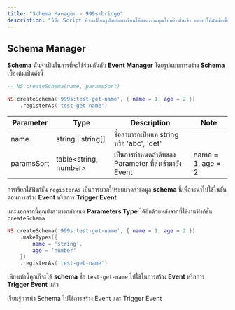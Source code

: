 ```yaml
---
title: "Schema Manager - 999s-bridge"
description: "นี่คือ Script ที่จะเปลี่ยนรูปแบบการเขียนโค้ดของงานคุณไปอย่างสิ้นเชิง และทำให้มันง่ายขึ้นด้วย 999s-bridge ของพวกเรา"
---
```


## Schema Manager

**Schema** นั้นจำเป็นในการที่จะใช้ร่วมกันกับ **Event Manager** โดยรูปแบบการสร้าง **Schema** เบื้องต้นเป็นดังนี้

```lua
-- NS.createSchema(name, paramsSort)

NS.createSchema('999s:test-get-name', { name = 1, age = 2 })
	.registerAs('test-get-name')
```

| Parameter  | Type                    | Description                                          | Note              |
| ---------- | ----------------------- | ---------------------------------------------------- | ----------------- |
| name       | string \| string[]      | ชื่อสามารถเป็นแค่ string หรือ  'abc', 'def'          |                   |
| paramsSort | table\<string, number\> | เป็นการกำหนดลำดับของ Parameter ที่ส่งเข้ามายัง Event | name = 1, age = 2 |

การเรียกใช้ฟังก์ชั่น `registerAs` เป็นการบอกให้ระบบจดจำข้อมูล **schema** นี้เพื่อจะนำไปใช้ในขั้นตอนการสร้าง **Event** หรือการ **Trigger Event**

และนอกจากนี้คุณยังสามารถกำหนด **Parameters Type** ได้อีกด้วยหลังจากที่ใช้งานฟังก์ชั่น `createSchema`

```lua
NS.createSchema('999s:test-get-name', { name = 1, age = 2 })
	.makeTypes({
		name = 'string',
		age = 'number'
	})
	.registerAs('test-get-name')
```

เพียงเท่านี้คุณก็จะได้ **schema** ชื่อ `test-get-name` ไปใช้ในการสร้าง **Event** หรือการ **Trigger Event** แล้ว

<Card title="Event Manager (Part 2)" icon="angle-right" href="/scripts/999s-bridge/event-manager">
  เรียนรู้การนำ Schema ไปใช้การสร้าง Event และ Trigger Event
</Card>